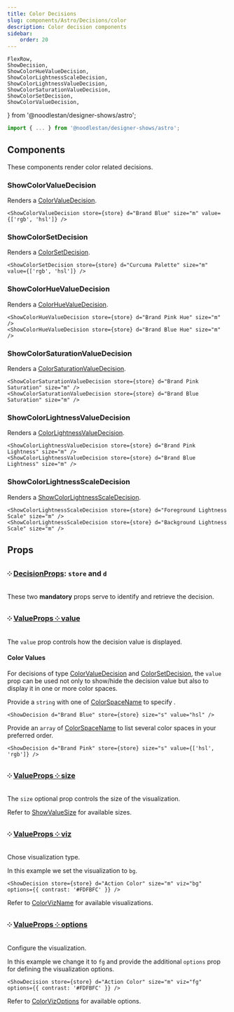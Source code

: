 ```yaml
---
title: Color Decisions
slug: components/Astro/Decisions/color
description: Color decision components
sidebar:
    order: 20
---
```


    FlexRow,
    ShowDecision,
    ShowColorHueValueDecision,
    ShowColorLightnessScaleDecision,
    ShowColorLightnessValueDecision,
    ShowColorSaturationValueDecision,
    ShowColorSetDecision,
    ShowColorValueDecision,
} from '@noodlestan/designer-shows/astro';



```ts
import { ... } from '@noodlestan/designer-shows/astro';
```

## Components

These components render color related decisions.

### ShowColorValueDecision

Renders a [ColorValueDecision](/decision-models/color-value).

```mdx
<ShowColorValueDecision store={store} d="Brand Blue" size="m" value={['rgb', 'hsl']} />
```

<CardGrid>
    <ShowColorValueDecision store={store} d="Brand Blue" size="m" value={['rgb', 'hsl']} />
</CardGrid>

### ShowColorSetDecision

Renders a [ColorSetDecision](/decision-models/color-set).

```mdx
<ShowColorSetDecision store={store} d="Curcuma Palette" size="m" value={['rgb', 'hsl']} />
```

<CardGrid>
    <ShowColorSetDecision store={store} d="Curcuma Palette" size="m" value={['rgb', 'hsl']} />
</CardGrid>

### ShowColorHueValueDecision

Renders a [ColorHueValueDecision](/decision-models/color-hue-value).

```mdx
<ShowColorHueValueDecision store={store} d="Brand Pink Hue" size="m" />
<ShowColorHueValueDecision store={store} d="Brand Blue Hue" size="m" />
```

<CardGrid>
    <ShowColorHueValueDecision store={store} d="Brand Pink Hue" size="m" />
    <ShowColorHueValueDecision store={store} d="Brand Blue Hue" size="m" />
</CardGrid>

### ShowColorSaturationValueDecision

Renders a [ColorSaturationValueDecision](/decision-models/color-saturation-value).

```mdx
<ShowColorSaturationValueDecision store={store} d="Brand Pink Saturation" size="m" />
<ShowColorSaturationValueDecision store={store} d="Brand Blue Saturation" size="m" />
```

<CardGrid>
    <ShowColorSaturationValueDecision store={store} d="Brand Pink Saturation" size="m" />
    <ShowColorSaturationValueDecision store={store} d="Brand Blue Saturation" size="m" />
</CardGrid>

### ShowColorLightnessValueDecision

Renders a [ColorLightnessValueDecision](/decision-models/color-lightness-value).

```mdx
<ShowColorLightnessValueDecision store={store} d="Brand Pink Lightness" size="m" />
<ShowColorLightnessValueDecision store={store} d="Brand Blue Lightness" size="m" />
```

<CardGrid>
    <ShowColorLightnessValueDecision store={store} d="Brand Pink Lightness" size="m" />
    <ShowColorLightnessValueDecision store={store} d="Brand Blue Lightness" size="m" />
</CardGrid>

### ShowColorLightnessScaleDecision

Renders a [ShowColorLightnessScaleDecision](/decision-models/color-lightness-scale).

```mdx
<ShowColorLightnessScaleDecision store={store} d="Foreground Lightness Scale" size="m" />
<ShowColorLightnessScaleDecision store={store} d="Background Lightness Scale" size="m" />
```

<CardGrid>
    <ShowColorLightnessScaleDecision store={store} d="Foreground Lightness Scale" size="m" />
    <ShowColorLightnessScaleDecision store={store} d="Background Lightness Scale" size="m" />
</CardGrid>

## Props

### ༶ [DecisionProps](/components/Astro/Props): `store` and `d`

These two **mandatory** props serve to identify and retrieve the decision.

### ༶ [ValueProps ༶ value](/components/Astro/Props/#-value-true-boolean--string--object)

The `value` prop controls how the decision value is displayed.

#### Color Values

For decisions of type [ColorValueDecision](/decision-models/color-value) and
[ColorSetDecision](/decision-models/color-set), the `value` prop can be used
not only to show/hide the decision value but also to display
it in one or more color spaces.

Provide a `string` with one of [ColorSpaceName](/api/designer-decisions/Types/ColorSpaceName/)
to specify .

```mdx
<ShowDecision d="Brand Blue" store={store} size="s" value="hsl" />
```

<FlexRow vpad>
    <ShowDecision d="Brand Pink" store={store} size="s" value={'hsl'} />
</FlexRow>

Provide an `array` of [ColorSpaceName](/api/designer-decisions/Types/ColorSpaceName/)
to list several color spaces in your preferred order.

```mdx
<ShowDecision d="Brand Pink" store={store} size="s" value={['hsl', 'rgb']} />
```

<FlexRow vpad>
    <ShowDecision d="Brand Pink" store={store} size="s" value={['hsl', 'rgb']} />
</FlexRow>

### ༶ [ValueProps ༶ size](/components/Astro/Props#-size-auto-showvaluesize)

The `size` optional prop controls the size of the visualization.

Refer to [ShowValueSize](/api/designer-shows/Types/ShowValueSize) for available sizes.

### ༶ [ValueProps ༶ viz](/components/Astro/Props/#-viz-true-boolean--string)

Chose visualization type.

In this example we set the visualization to `bg`.

```mdx
<ShowDecision store={store} d="Action Color" size="m" viz="bg" options={{ contrast: '#FDFBFC' }} />
```

<CardGrid>
    <ShowDecision
        store={store}
        d="Action Color"
        size="m"
        viz="bg"
        options={{ contrast: '#FDFBFC' }}
    />
</CardGrid>

Refer to [ColorVizName](/api/designer-shows/Types/ColorVizName) for available visualizations.

### ༶ [ValueProps ༶ options](/components/Astro/Props/#-options-optional-object)

Configure the visualization.

In this example we change it to `fg` and provide the
additional `options` prop for defining the visualization options.

```mdx
<ShowDecision store={store} d="Action Color" size="m" viz="fg" options={{ contrast: '#FDFBFC' }} />
```

<CardGrid>
    <ShowDecision
        store={store}
        d="Action Color"
        size="m"
        viz="fg"
        options={{ mode: 'text', contrast: '#FDFBFC' }}
    />
</CardGrid>

Refer to [ColorVizOptions](/api/designer-shows/Types/ColorVizOptions) for available options.
